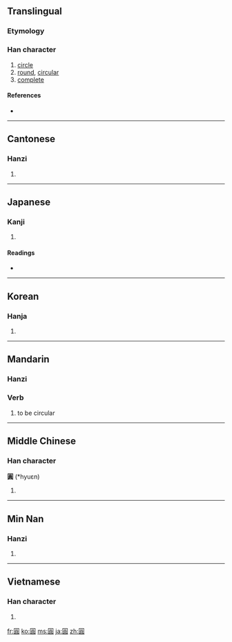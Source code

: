 {{also|圆|円|圎}}
==Translingual==

===Etymology===
{{Han compound|囗|員|c1=s|c2=p|ls=psc}}

===Han character===
{{Han char|rn=31|rad=囗|as=10|sn=13|four=6080<sub>6</sub>|canj=田口月金 (WRBC)}}

# [[circle]]
# [[round]], [[circular]]
# [[complete]]

====References====
* {{Han ref|kx=0220.090|dkj=04819|dj=0451.140|hdz=10724.070|uh=5713|ud=22291|bh=B6EA|bd=46826}}

----

==Cantonese==

===Hanzi===
{{yue-hanzi|jyut=|y=yun4|sim=圆}}

# {{defn|Cantonese|sort=囗10}}

----

==Japanese==
{{ja-forms|円|圆|圓}}
===Kanji===
{{ja-kanji|grade=|rs=囗10}}

# {{defn|Japanese|sort=囗10}}

====Readings====
* {{ja-readings|on=[[えん]] (en)|kun=[[まるい]] (marui)}}

----

==Korean==

===Hanja===
{{ko-hanja|hangeul=[[원]]|eumhun=둥글|rv=won|mr=wŏn}}

# {{defn|Korean|sort=囗10}}

----

==Mandarin==

===Hanzi===
{{cmn-hanzi|sim=圆|pin=[[yuán]] ([[yuan2]])|wg=yüan<sup>2</sup>}}
{{zh-forms|[[圆]]|[[圓]]}}

===Verb===
{{cmn-verb|t|pin=yuán|pint=yuan2|tra=圓|sim=圆|rs=囗10}}

# {{Beginning Mandarin|lang=zh-tw|skey=囗10}} to be circular

----

==Middle Chinese==

===Han character===
'''圓''' (*hyuɛn)<!--the asterisk indicates that this is a reconstructed pronunciation-->

# {{defn|Middle Chinese|sort=囗10}}

----
==Min Nan==

===Hanzi===
{{nan-hanzi|poj=ôan, gôan}}

# {{defn|Min Nan}}

----

==Vietnamese==

===Han character===
{{vi-hantu|[[viên]], [[vin]]|rs=囗10}}

# {{defn|Vietnamese|sort=囗10}}

[[fr:圓]]
[[ko:圓]]
[[ms:圓]]
[[ja:圓]]
[[zh:圓]]